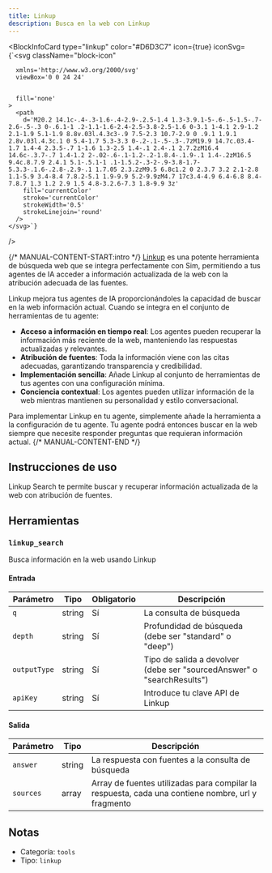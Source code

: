 ```yaml
---
title: Linkup
description: Busca en la web con Linkup
---
```



<BlockInfoCard 
  type="linkup"
  color="#D6D3C7"
  icon={true}
  iconSvg={`<svg className="block-icon"
      
      xmlns='http://www.w3.org/2000/svg'
      viewBox='0 0 24 24'
      
      
      fill='none'
    >
      <path
        d='M20.2 14.1c-.4-.3-1.6-.4-2.9-.2.5-1.4 1.3-3.9.1-5-.6-.5-1.5-.7-2.6-.5-.3 0-.6.1-1 .2-1.1-1.6-2.4-2.5-3.8-2.5-1.6 0-3.1 1-4.1 2.9-1.2 2.1-1.9 5.1-1.9 8.8v.03l.4.3c3-.9 7.5-2.3 10.7-2.9 0 .9.1 1.9.1 2.8v.03l.4.3c.1 0 5.4-1.7 5.3-3.3 0-.2-.1-.5-.3-.7zM19.9 14.7c.03.4-1.7 1.4-4 2.3.5-.7 1-1.6 1.3-2.5 1.4-.1 2.4-.1 2.7.2zM16.4 14.6c-.3.7-.7 1.4-1.2 2-.02-.6-.1-1.2-.2-1.8.4-.1.9-.1 1.4-.2zM16.5 9.4c.8.7.9 2.4.1 5.1-.5.1-1 .1-1.5.2-.3-2-.9-3.8-1.7-5.3.3-.1.6-.2.8-.2.9-.1 1.7.05 2.3.2zM9.5 6.8c1.2 0 2.3.7 3.2 2.1-2.8 1.1-5.9 3.4-8.4 7.8.2-5.1 1.9-9.9 5.2-9.9zM4.7 17c3.4-4.9 6.4-6.8 8.4-7.8.7 1.3 1.2 2.9 1.5 4.8-3.2.6-7.3 1.8-9.9 3z'
        fill='currentColor'
        stroke='currentColor'
        strokeWidth='0.5'
        strokeLinejoin='round'
      />
    </svg>`}
/>

{/* MANUAL-CONTENT-START:intro */}
[Linkup](https://linkup.so) es una potente herramienta de búsqueda web que se integra perfectamente con Sim, permitiendo a tus agentes de IA acceder a información actualizada de la web con la atribución adecuada de las fuentes.

Linkup mejora tus agentes de IA proporcionándoles la capacidad de buscar en la web información actual. Cuando se integra en el conjunto de herramientas de tu agente:

- **Acceso a información en tiempo real**: Los agentes pueden recuperar la información más reciente de la web, manteniendo las respuestas actualizadas y relevantes.
- **Atribución de fuentes**: Toda la información viene con las citas adecuadas, garantizando transparencia y credibilidad.
- **Implementación sencilla**: Añade Linkup al conjunto de herramientas de tus agentes con una configuración mínima.
- **Conciencia contextual**: Los agentes pueden utilizar información de la web mientras mantienen su personalidad y estilo conversacional.

Para implementar Linkup en tu agente, simplemente añade la herramienta a la configuración de tu agente. Tu agente podrá entonces buscar en la web siempre que necesite responder preguntas que requieran información actual.
{/* MANUAL-CONTENT-END */}

## Instrucciones de uso

Linkup Search te permite buscar y recuperar información actualizada de la web con atribución de fuentes.

## Herramientas

### `linkup_search`

Busca información en la web usando Linkup

#### Entrada

| Parámetro | Tipo | Obligatorio | Descripción |
| --------- | ---- | -------- | ----------- |
| `q` | string | Sí | La consulta de búsqueda |
| `depth` | string | Sí | Profundidad de búsqueda \(debe ser "standard" o "deep"\) |
| `outputType` | string | Sí | Tipo de salida a devolver \(debe ser "sourcedAnswer" o "searchResults"\) |
| `apiKey` | string | Sí | Introduce tu clave API de Linkup |

#### Salida

| Parámetro | Tipo | Descripción |
| --------- | ---- | ----------- |
| `answer` | string | La respuesta con fuentes a la consulta de búsqueda |
| `sources` | array | Array de fuentes utilizadas para compilar la respuesta, cada una contiene nombre, url y fragmento |

## Notas

- Categoría: `tools`
- Tipo: `linkup`
